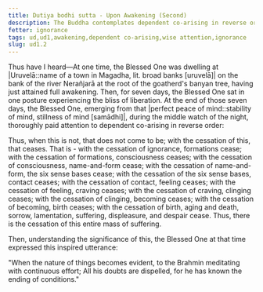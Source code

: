 ```yaml
---
title: Dutiya bodhi sutta - Upon Awakening (Second)
description: The Buddha contemplates dependent co-arising in reverse order just after his awakening.
fetter: ignorance
tags: ud,ud1,awakening,dependent co-arising,wise attention,ignorance
slug: ud1.2
---
```


Thus have I heard—At one time, the Blessed One was dwelling at |Uruvelā::name of a town in Magadha, lit. broad banks [uruvelā]| on the bank of the river Nerañjarā at the root of the goatherd's banyan tree, having just attained full awakening. Then, for seven days, the Blessed One sat in one posture experiencing the bliss of liberation. At the end of those seven days, the Blessed One, emerging from that |perfect peace of mind::stability of mind, stillness of mind [samādhi]|, during the middle watch of the night, thoroughly paid attention to dependent co-arising in reverse order:

Thus, when this is not, that does not come to be; with the cessation of this, that ceases. That is - with the cessation of ignorance, formations cease; with the cessation of formations, consciousness ceases; with the cessation of consciousness, name-and-form cease; with the cessation of name-and-form, the six sense bases cease; with the cessation of the six sense bases, contact ceases; with the cessation of contact, feeling ceases; with the cessation of feeling, craving ceases; with the cessation of craving, clinging ceases; with the cessation of clinging, becoming ceases; with the cessation of becoming, birth ceases; with the cessation of birth, aging and death, sorrow, lamentation, suffering, displeasure, and despair cease. Thus, there is the cessation of this entire mass of suffering.

Then, understanding the significance of this, the Blessed One at that time expressed this inspired utterance:

"When the nature of things becomes evident,
to the Brahmin meditating with continuous effort;
All his doubts are dispelled,
for he has known the ending of conditions."